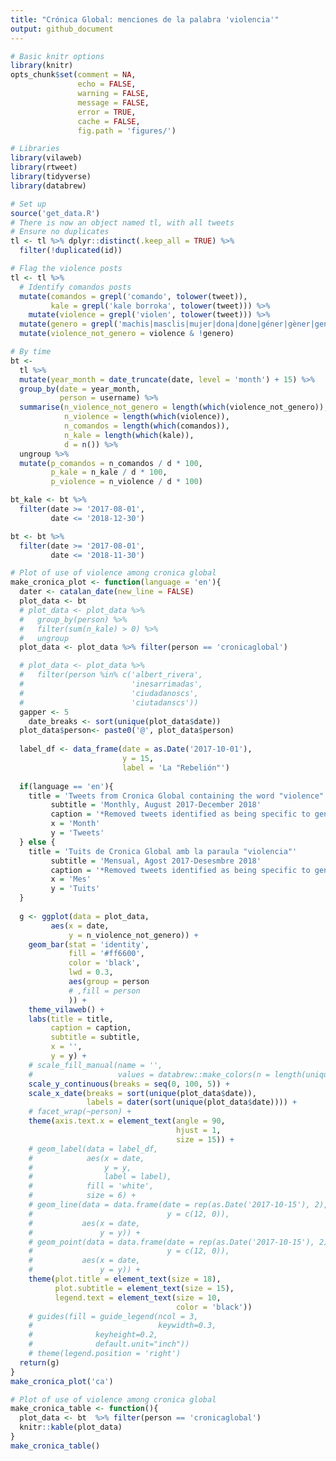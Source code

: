```yaml
---
title: "Crónica Global: menciones de la palabra 'violencia'"
output: github_document
---
```



```r
# Basic knitr options
library(knitr)
opts_chunk$set(comment = NA, 
               echo = FALSE, 
               warning = FALSE, 
               message = FALSE, 
               error = TRUE, 
               cache = FALSE,
               fig.path = 'figures/')
```


```r
# Libraries
library(vilaweb)
library(rtweet)
library(tidyverse)
library(databrew)
```

```r
# Set up
source('get_data.R')
# There is now an object named tl, with all tweets
# Ensure no duplicates
tl <- tl %>% dplyr::distinct(.keep_all = TRUE) %>%
  filter(!duplicated(id))
```


```r

# Flag the violence posts
tl <- tl %>%
  # Identify comandos posts
  mutate(comandos = grepl('comando', tolower(tweet)),
         kale = grepl('kale borroka', tolower(tweet))) %>%
    mutate(violence = grepl('violen', tolower(tweet))) %>%
  mutate(genero = grepl('machis|masclis|mujer|dona|done|géner|gèner|genero|marido|marit|novio|esposa|novia|doméstic|domèstic', tolower(tweet))) %>%
  mutate(violence_not_genero = violence & !genero) 

# By time
bt <- 
  tl %>%
  mutate(year_month = date_truncate(date, level = 'month') + 15) %>%
  group_by(date = year_month, 
           person = username) %>%
  summarise(n_violence_not_genero = length(which(violence_not_genero)),
            n_violence = length(which(violence)),
            n_comandos = length(which(comandos)),
            n_kale = length(which(kale)),
            d = n()) %>%
  ungroup %>%
  mutate(p_comandos = n_comandos / d * 100,
         p_kale = n_kale / d * 100,
         p_violence = n_violence / d * 100) 

bt_kale <- bt %>%
  filter(date >= '2017-08-01',
         date <= '2018-12-30')

bt <- bt %>%
  filter(date >= '2017-08-01',
         date <= '2018-11-30')
```


```r
# Plot of use of violence among cronica global
make_cronica_plot <- function(language = 'en'){
  dater <- catalan_date(new_line = FALSE)
  plot_data <- bt 
  # plot_data <- plot_data %>%
  #   group_by(person) %>%
  #   filter(sum(n_kale) > 0) %>%
  #   ungroup
  plot_data <- plot_data %>% filter(person == 'cronicaglobal')

  # plot_data <- plot_data %>%
  #   filter(person %in% c('albert_rivera',
  #                        'inesarrimadas',
  #                        'ciudadanoscs',
  #                        'ciutadanscs'))
  gapper <- 5
    date_breaks <- sort(unique(plot_data$date))
  plot_data$person<- paste0('@', plot_data$person)
  
  label_df <- data_frame(date = as.Date('2017-10-01'),
                         y = 15,
                         label = 'La "Rebelión"')
  
  if(language == 'en'){
    title = 'Tweets from Cronica Global containing the word "violence"'
         subtitle = 'Monthly, August 2017-December 2018'
         caption = '*Removed tweets identified as being specific to gender violence: "machista, masclisme, mujer, dona, género, marido, etc.".\n*A tweet was flagged as containing the word "violence" if it contained the sub-string "violen", ie "violencia", "violentos"...\nData extracted/processed and chart created on 8 December 2018. Joe Brew. @joethebrew.'
         x = 'Month'
         y = 'Tweets'
  } else {
    title = 'Tuits de Cronica Global amb la paraula "violencia"'
         subtitle = 'Mensual, Agost 2017-Desesmbre 2018'
         caption = '*Removed tweets identified as being specific to gender violence: "machista, masclisme, mujer, dona, género, marido, etc.".\n*A tweet was flagged as containing the word "violence" if it contained the sub-string "violen", ie "violencia", "violentos"...\nDades descarregades/processades i gràfic creat el 8 de desembre 2018. Joe Brew. @joethebrew.'
         x = 'Mes'
         y = 'Tuits'
  }
  
  g <- ggplot(data = plot_data,
         aes(x = date,
             y = n_violence_not_genero)) +
    geom_bar(stat = 'identity',
             fill = '#ff6600',
             color = 'black',
             lwd = 0.3,
             aes(group = person
             # ,fill = person
             )) +
    theme_vilaweb() +
    labs(title = title,
         caption = caption,
         subtitle = subtitle,
         x = '',
         y = y) +
    # scale_fill_manual(name = '',
    #                   values = databrew::make_colors(n = length(unique(plot_data$person))))  +
    scale_y_continuous(breaks = seq(0, 100, 5)) +
    scale_x_date(breaks = sort(unique(plot_data$date)),
                 labels = dater(sort(unique(plot_data$date)))) +
    # facet_wrap(~person) +
    theme(axis.text.x = element_text(angle = 90,
                                     hjust = 1,
                                     size = 15)) +
    # geom_label(data = label_df,
    #            aes(x = date,
    #                y = y,
    #                label = label),
    #            fill = 'white',
    #            size = 6) +
    # geom_line(data = data.frame(date = rep(as.Date('2017-10-15'), 2),
    #                              y = c(12, 0)),
    #           aes(x = date,
    #               y = y)) +
    # geom_point(data = data.frame(date = rep(as.Date('2017-10-15'), 2),
    #                              y = c(12, 0)),
    #           aes(x = date,
    #               y = y)) +
    theme(plot.title = element_text(size = 18),
          plot.subtitle = element_text(size = 15),
          legend.text = element_text(size = 10,
                                     color = 'black'))
    # guides(fill = guide_legend(ncol = 3,
    #                            keywidth=0.3,
    #              keyheight=0.2,
    #              default.unit="inch")) 
    # theme(legend.position = 'right')
  return(g)
}
make_cronica_plot('ca')
```

```r
# Plot of use of violence among cronica global
make_cronica_table <- function(){
  plot_data <- bt  %>% filter(person == 'cronicaglobal')
  knitr::kable(plot_data)
}
make_cronica_table()
```